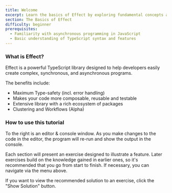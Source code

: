 ```yaml
---
title: Welcome
excerpt: Learn the basics of Effect by exploring fundamental concepts and core data types.
section: The Basics of Effect
difficulty: beginner
prerequisites:
  - Familiarity with asynchronous programming in JavaScript
  - Basic understanding of TypeScript syntax and features
---
```


### What is Effect?

Effect is a powerful TypeScript library designed to help developers easily create complex, synchronous, and asynchronous programs.

The benefits include:

- Maximum Type-safety (incl. error handling)
- Makes your code more composable, reusable and testable
- Extensive library with a rich ecosystem of packages
- Clustering and Workflows (Alpha)

### How to use this tutorial

To the right is an editor & console window. As you make changes to the code in the editor, the program will re-run and show the output in the console.

Each section will present an exercise designed to illustrate a feature. Later exercises build on the knowledge gained in earlier ones, so it's recommended that you go from start to finish. If necessary, you can navigate via the menu above.

If you want to view the recommended solution to an exercise, click the "Show Solution" button.

